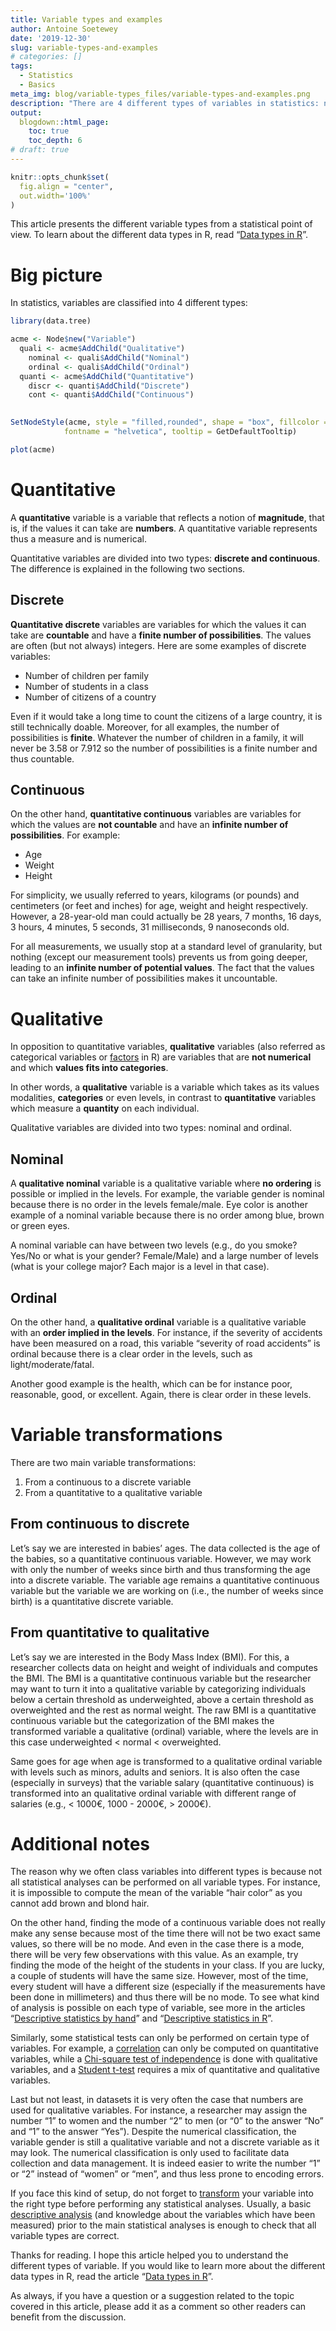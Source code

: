 ```yaml
---
title: Variable types and examples
author: Antoine Soetewey
date: '2019-12-30'
slug: variable-types-and-examples
# categories: []
tags:
  - Statistics
  - Basics
meta_img: blog/variable-types_files/variable-types-and-examples.png
description: "There are 4 different types of variables in statistics: nominal, ordinal, discrete and continuous. Learn how to recognize them thanks to concrete examples"
output:
  blogdown::html_page:
    toc: true
    toc_depth: 6
# draft: true
---
```


```r
knitr::opts_chunk$set(
  fig.align = "center",
  out.width='100%'
)
```

This article presents the different variable types from a statistical point of view. To learn about the different data types in R, read "[Data types in R](/blog/data-types-in-r/)".

# Big picture

In statistics, variables are classified into 4 different types:

```r
library(data.tree)

acme <- Node$new("Variable")
  quali <- acme$AddChild("Qualitative")
    nominal <- quali$AddChild("Nominal")
    ordinal <- quali$AddChild("Ordinal")
  quanti <- acme$AddChild("Quantitative")
    discr <- quanti$AddChild("Discrete")
    cont <- quanti$AddChild("Continuous")
    

SetNodeStyle(acme, style = "filled,rounded", shape = "box", fillcolor = "LightGray", 
            fontname = "helvetica", tooltip = GetDefaultTooltip)

plot(acme)
```

# Quantitative

A **quantitative** variable is a variable that reflects a notion of **magnitude**, that is, if the values it can take are **numbers**. A quantitative variable represents thus a measure and is numerical.

Quantitative variables are divided into two types: **discrete and continuous**. The difference is explained in the following two sections.

## Discrete

**Quantitative discrete** variables are variables for which the values it can take are **countable** and have a **finite number of possibilities**. The values are often (but not always) integers. Here are some examples of discrete variables:

* Number of children per family
* Number of students in a class
* Number of citizens of a country

Even if it would take a long time to count the citizens of a large country, it is still technically doable. Moreover, for all examples, the number of possibilities is **finite**. Whatever the number of children in a family, it will never be 3.58 or 7.912 so the number of possibilities is a finite number and thus countable.

## Continuous

On the other hand, **quantitative continuous** variables are variables for which the values are **not countable** and have an **infinite number of possibilities**. For example:

* Age
* Weight
* Height

For simplicity, we usually referred to years, kilograms (or pounds) and centimeters (or feet and inches) for age, weight and height respectively. However, a 28-year-old man could actually be 28 years, 7 months, 16 days, 3 hours, 4 minutes, 5 seconds, 31 milliseconds, 9 nanoseconds old.

For all measurements, we usually stop at a standard level of granularity, but nothing (except our measurement tools) prevents us from going deeper, leading to an **infinite number of potential values**. The fact that the values can take an infinite number of possibilities makes it uncountable.

# Qualitative

In opposition to quantitative variables, **qualitative** variables (also referred as categorical variables or [factors](/blog/data-types-in-r/#factor) in R) are variables that are **not numerical** and which **values fits into categories**.

In other words, a **qualitative** variable is a variable which takes as its values modalities, **categories** or even levels, in contrast to **quantitative** variables which measure a **quantity** on each individual.

Qualitative variables are divided into two types: nominal and ordinal.

## Nominal

A **qualitative nominal** variable is a qualitative variable where **no ordering** is possible or implied in the levels. For example, the variable gender is nominal because there is no order in the levels female/male. Eye color is another example of a nominal variable because there is no order among blue, brown or green eyes.

A nominal variable can have between two levels (e.g., do you smoke? Yes/No or what is your gender? Female/Male) and a large number of levels (what is your college major? Each major is a level in that case).

## Ordinal

On the other hand, a **qualitative ordinal** variable is a qualitative variable with an **order implied in the levels**. For instance, if the severity of accidents have been measured on a road, this variable "severity of road accidents" is ordinal because there is a clear order in the levels, such as light/moderate/fatal.

Another good example is the health, which can be for instance poor, reasonable, good, or excellent. Again, there is clear order in these levels.

# Variable transformations

There are two main variable transformations:

1. From a continuous to a discrete variable
1. From a quantitative to a qualitative variable

## From continuous to discrete

Let's say we are interested in babies' ages. The data collected is the age of the babies, so a quantitative continuous variable. However, we may work with only the number of weeks since birth and thus transforming the age into a discrete variable. The variable age remains a quantitative continuous variable but the variable we are working on (i.e., the number of weeks since birth) is a quantitative discrete variable.

## From quantitative to qualitative

Let's say we are interested in the Body Mass Index (BMI). For this, a researcher collects data on height and weight of individuals and computes the BMI. The BMI is a quantitative continuous variable but the researcher may want to turn it into a qualitative variable by categorizing individuals below a certain threshold as underweighted, above a certain threshold as overweighted and the rest as normal weight. The raw BMI is a quantitative continuous variable but the categorization of the BMI makes the transformed variable a qualitative (ordinal) variable, where the levels are in this case underweighted < normal < overweighted.

Same goes for age when age is transformed to a qualitative ordinal variable with levels such as minors, adults and seniors. It is also often the case (especially in surveys) that the variable salary (quantitative continuous) is transformed into an qualitative ordinal variable with different range of salaries (e.g., < 1000€, 1000 - 2000€, > 2000€).

# Additional notes

The reason why we often class variables into different types is because not all statistical analyses can be performed on all variable types. For instance, it is impossible to compute the mean of the variable "hair color" as you cannot add brown and blond hair.

On the other hand, finding the mode of a continuous variable does not really make any sense because most of the time there will not be two exact same values, so there will be no mode. And even in the case there is a mode, there will be very few observations with this value. As an example, try finding the mode of the height of the students in your class. If you are lucky, a couple of students will have the same size. However, most of the time, every student will have a different size (especially if the measurements have been done in millimeters) and thus there will be no mode. To see what kind of analysis is possible on each type of variable, see more in the articles "[Descriptive statistics by hand](/blog/descriptive-statistics-by-hand/)" and "[Descriptive statistics in R](/blog/descriptive-statistics-in-r/)".

Similarly, some statistical tests can only be performed on certain type of variables. For example, a [correlation](/blog/correlation-coefficient-and-correlation-test-in-r/) can only be computed on quantitative variables, while a [Chi-square test of independence](/blog/chi-square-test-of-independence-in-r/) is done with qualitative variables, and a [Student t-test](/blog/student-s-t-test-in-r-and-by-hand-how-to-compare-two-groups-under-different-scenarios/) requires a mix of quantitative and qualitative variables.

Last but not least, in datasets it is very often the case that numbers are used for qualitative variables. For instance, a researcher may assign the number "1" to women and the number "2" to men (or "0" to the answer "No" and "1" to the answer "Yes"). Despite the numerical classification, the variable gender is still a qualitative variable and not a discrete variable as it may look. The numerical classification is only used to facilitate data collection and data management. It is indeed easier to write the number "1" or "2" instead of "women" or "men", and thus less prone to encoding errors.

If you face this kind of setup, do not forget to [transform](/blog/data-manipulation-in-r/#categorical-variables-and-labels-management) your variable into the right type before performing any statistical analyses. Usually, a basic [descriptive analysis](/blog/descriptive-statistics-in-r/) (and knowledge about the variables which have been measured) prior to the main statistical analyses is enough to check that all variable types are correct.

Thanks for reading. I hope this article helped you to understand the different types of variable. If you would like to learn more about the different data types in R, read the article "[Data types in R](/blog/data-types-in-r/)".

As always, if you have a question or a suggestion related to the topic covered in this article, please add it as a comment so other readers can benefit from the discussion.
